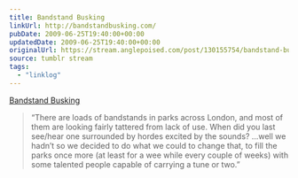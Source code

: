 ```yaml
---
title: Bandstand Busking
linkUrl: http://bandstandbusking.com/
pubDate: 2009-06-25T19:40:00+00:00
updatedDate: 2009-06-25T19:40:00+00:00
originalUrl: https://stream.anglepoised.com/post/130155754/bandstand-busking
source: tumblr stream
tags:
  - "linklog"
---
```


[Bandstand Busking][1]

> &ldquo;There are loads of bandstands in parks across London, and most of them are looking fairly tattered from lack of use. When did you last see/hear one surrounded by hordes excited by the sounds? &hellip;well we hadn&rsquo;t so we decided to do what we could to change that, to fill the parks once more (at least for a wee while every couple of weeks) with some talented people capable of carrying a tune or two.&rdquo;

[1]: http://bandstandbusking.com/
